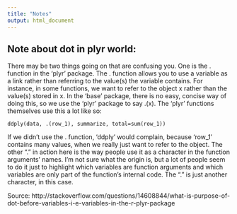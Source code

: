 ```yaml
---
title: "Notes"
output: html_document
---
```

## Note about dot in plyr world:

There may be two things going on that are confusing you.
One is the . function in the 'plyr' package. The . function allows you to use a variable as a link rather than referring to the value(s) the variable contains. For instance, in some functions, we want to refer to the object x rather than the value(s) stored in x. In the 'base' package, there is no easy, concise way of doing this, so we use the 'plyr' package to say .(x). The 'plyr' functions themselves use this a lot like so:
```
ddply(data, .(row_1), summarize, total=sum(row_1))
```
If we didn't use the . function, 'ddply' would complain, because 'row_1' contains many values, when we really just want to refer to the object.
The other "." in action here is the way people use it as a character in the function arguments' names. I'm not sure what the origin is, but a lot of people seem to do it just to highlight which variables are function arguments and which variables are only part of the function's internal code. The "." is just another character, in this case.

Source: http://stackoverflow.com/questions/14608844/what-is-purpose-of-dot-before-variables-i-e-variables-in-the-r-plyr-package